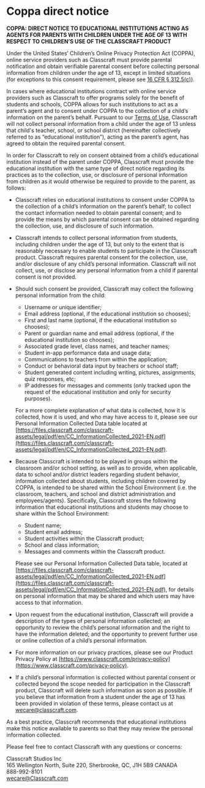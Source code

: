 # Coppa direct notice

**COPPA: DIRECT NOTICE TO EDUCATIONAL INSTITUTIONS ACTING AS AGENTS FOR PARENTS WITH CHILDREN UNDER THE AGE OF 13 WITH RESPECT TO CHILDREN’S USE OF THE CLASSCRAFT PRODUCT**

Under the United States’ Children’s Online Privacy Protection Act (COPPA), online service providers such as Classcraft must provide parental notification and obtain verifiable parental consent before collecting personal information from children under the age of 13, except in limited situations (for exceptions to this consent requirement, please see [16 CFR § 312.5(c)](https://www.law.cornell.edu/cfr/text/16/312.5)).

In cases where educational institutions contract with online service providers such as Classcraft to offer programs solely for the benefit of students and schools, COPPA allows for such institutions to act as a parent’s agent and to consent under COPPA to the collection of a child’s information on the parent’s behalf. Pursuant to our [Terms of Use](https://www.classcraft.com/terms-of-use/), Classcraft will not collect personal information from a child under the age of 13 unless that child's teacher, school, or school district (hereinafter collectively referred to as “educational institution”), acting as the parent’s agent, has agreed to obtain the required parental consent.

In order for Classcraft to rely on consent obtained from a child’s educational institution instead of the parent under COPPA, Classcraft must provide the educational institution with the same type of direct notice regarding its practices as to the collection, use, or disclosure of personal information from children as it would otherwise be required to provide to the parent, as follows:

-   Classcraft relies on educational institutions to consent under COPPA to the collection of a child’s information on the parent’s behalf; to collect the contact information needed to obtain parental consent; and to provide the means by which parental consent can be obtained regarding the collection, use, and disclosure of such information.
-   Classcraft intends to collect personal information from students, including children under the age of 13, but only to the extent that is reasonably necessary to enable students to participate in the Classcraft product. Classcraft requires parental consent for the collection, use, and/or disclosure of any child’s personal information. Classcraft will not collect, use, or disclose any personal information from a child if parental consent is not provided.
-   Should such consent be provided, Classcraft may collect the following personal information from the child:

    -   Username or unique identifier;
    -   Email address (optional, if the educational institution so chooses);
    -   First and last name (optional, if the educational institution so chooses);
    -   Parent or guardian name and email address (optional, if the educational institution so chooses);
    -   Associated grade level, class names, and teacher names;
    -   Student in-app performance data and usage data;
    -   Communications to teachers from within the application;
    -   Conduct or behavioral data input by teachers or school staff;
    -   Student generated content including writing, pictures, assignments, quiz responses, etc;
    -   IP addresses for messages and comments (only tracked upon the request of the educational institution and only for security purposes).

    For a more complete explanation of what data is collected, how it is collected, how it is used, and who may have access to it, please see our Personal Information Collected Data table located at [https://files.classcraft.com/classcraft-assets/legal/pdf/en/CC_InformationCollected_2021-EN.pdf](https://files.classcraft.com/classcraft-assets/legal/pdf/en/CC_InformationCollected_2021-EN.pdf).

-   Because Classcraft is intended to be played in groups within the classroom and/or school setting, as well as to provide, when applicable, data to school and/or district leaders regarding student behavior, information collected about students, including children covered by COPPA, is intended to be shared within the School Environment (i.e. the classroom, teachers, and school and district administration and employees/agents). Specifically, Classcraft stores the following information that educational institutions and students may choose to share within the School Environment:

    -   Student name;
    -   Student email address;
    -   Student activities within the Classcraft product;
    -   School and class information;
    -   Messages and comments within the Classcraft product.

    Please see our Personal Information Collected Data table, located at [https://files.classcraft.com/classcraft-assets/legal/pdf/en/CC_InformationCollected_2021-EN.pdf](https://files.classcraft.com/classcraft-assets/legal/pdf/en/CC_InformationCollected_2021-EN.pdf), for details on personal information that may be shared and which users may have access to that information.

-   Upon request from the educational institution, Classcraft will provide a description of the types of personal information collected; an opportunity to review the child’s personal information and the right to have the information deleted; and the opportunity to prevent further use or online collection of a child’s personal information.
-   For more information on our privacy practices, please see our Product Privacy Policy at [https://www.classcraft.com/privacy-policy](https://www.classcraft.com/privacy-policy).
-   If a child’s personal information is collected without parental consent or collected beyond the scope needed for participation in the Classcraft product, Classcraft will delete such information as soon as possible. If you believe that information from a student under the age of 13 has been provided in violation of these terms, please contact us at [wecare@classcraft.com](mailto:wecare@classcraft.com).

As a best practice, Classcraft recommends that educational institutions make this notice available to parents so that they may review the personal information collected.

Please feel free to contact Classcraft with any questions or concerns:

Classcraft Studios Inc<br />
165 Wellington North, Suite 220, Sherbrooke, QC, J1H 5B9 CANADA<br />
888-992-8101<br />
[wecare@Classcraft.com](mailto:wecare@Classcraft.com)
